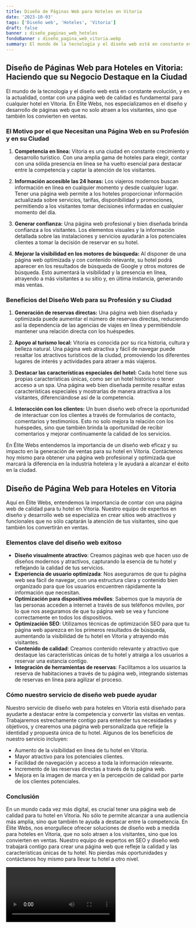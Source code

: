 ```yaml
---
title: Diseño de Páginas Web para Hoteles en Vitoria
date: '2023-10-03'
tags: ['Diseño web', 'Hoteles', 'Vitoria']
draft: false
banner : diseño_paginas_web_hoteles
fondoBanner : diseño_pagina_web_vitoria.webp
summary: El mundo de la tecnología y el diseño web está en constante evolución, y en la actualidad, contar con una página web de calidad es fundamental para cualquier hotel en Vitoria. En Élite Webs, nos especializamos en el diseño y desarrollo de páginas web que no solo atraen a los visitantes, sino que también los convierten en ventas.
---
```


## **Diseño de Páginas Web para Hoteles en Vitoria: Haciendo que su Negocio Destaque en la Ciudad**

El mundo de la tecnología y el diseño web está en constante evolución, y en la actualidad, contar con una página web de calidad es fundamental para cualquier hotel en Vitoria. En Élite Webs, nos especializamos en el diseño y desarrollo de páginas web que no solo atraen a los visitantes, sino que también los convierten en ventas.

### **El Motivo por el que Necesitan una Página Web en su Profesión y en su Ciudad**

1. **Competencia en línea:** Vitoria es una ciudad en constante crecimiento y desarrollo turístico. Con una amplia gama de hoteles para elegir, contar con una sólida presencia en línea se ha vuelto esencial para destacar entre la competencia y captar la atención de los visitantes.

2. **Información accesible las 24 horas:** Los viajeros modernos buscan información en línea en cualquier momento y desde cualquier lugar. Tener una página web permite a los hoteles proporcionar información actualizada sobre servicios, tarifas, disponibilidad y promociones, permitiendo a los visitantes tomar decisiones informadas en cualquier momento del día.

3. **Generar confianza:** Una página web profesional y bien diseñada brinda confianza a los visitantes. Los elementos visuales y la información detallada sobre las instalaciones y servicios ayudarán a los potenciales clientes a tomar la decisión de reservar en su hotel.

4. **Mejorar la visibilidad en los motores de búsqueda:** Al disponer de una página web optimizada y con contenido relevante, su hotel podrá aparecer en los resultados de búsqueda de Google y otros motores de búsqueda. Esto aumentará la visibilidad y la presencia en línea, atrayendo a más visitantes a su sitio y, en última instancia, generando más ventas.

### **Beneficios del Diseño Web para su Profesión y su Ciudad**

1. **Generación de reservas directas:** Una página web bien diseñada y optimizada puede aumentar el número de reservas directas, reduciendo así la dependencia de las agencias de viajes en línea y permitiéndole mantener una relación directa con los huéspedes.

2. **Apoyo al turismo local:** Vitoria es conocida por su rica historia, cultura y belleza natural. Una página web atractiva y fácil de navegar puede resaltar los atractivos turísticos de la ciudad, promoviendo los diferentes lugares de interés y actividades para atraer a más viajeros.

3. **Destacar las características especiales del hotel:** Cada hotel tiene sus propias características únicas, como ser un hotel histórico o tener acceso a un spa. Una página web bien diseñada permite resaltar estas características especiales y mostrarlas de manera atractiva a los visitantes, diferenciándose así de la competencia.

4. **Interacción con los clientes:** Un buen diseño web ofrece la oportunidad de interactuar con los clientes a través de formularios de contacto, comentarios y testimonios. Esto no solo mejora la relación con los huéspedes, sino que también brinda la oportunidad de recibir comentarios y mejorar continuamente la calidad de los servicios.

En Élite Webs entendemos la importancia de un diseño web eficaz y su impacto en la generación de ventas para su hotel en Vitoria. Contáctenos hoy mismo para obtener una página web profesional y optimizada que marcará la diferencia en la industria hotelera y le ayudará a alcanzar el éxito en la ciudad.

<GifSeo />

<Cta />

## Diseño de Página Web para Hoteles en Vitoria

Aquí en Élite Webs, entendemos la importancia de contar con una página web de calidad para tu hotel en Vitoria. Nuestro equipo de expertos en diseño y desarrollo web se especializa en crear sitios web atractivos y funcionales que no sólo captarán la atención de tus visitantes, sino que también los convertirán en ventas. 

### Elementos clave del diseño web exitoso

- **Diseño visualmente atractivo**: Creamos páginas web que hacen uso de diseños modernos y atractivos, capturando la esencia de tu hotel y reflejando la calidad de tus servicios.
- **Experiencia de usuario optimizada**: Nos aseguramos de que tu página web sea fácil de navegar, con una estructura clara y contenido bien organizado para que los usuarios encuentren rápidamente la información que necesitan.
- **Optimización para dispositivos móviles**: Sabemos que la mayoría de las personas acceden a internet a través de sus teléfonos móviles, por lo que nos aseguramos de que tu página web se vea y funcione correctamente en todos los dispositivos.
- **Optimización SEO**: Utilizamos técnicas de optimización SEO para que tu página web aparezca en los primeros resultados de búsqueda, aumentando la visibilidad de tu hotel en Vitoria y atrayendo más visitantes.
- **Contenido de calidad**: Creamos contenido relevante y atractivo que destaque las características únicas de tu hotel y atraiga a los usuarios a reservar una estancia contigo.
- **Integración de herramientas de reservas**: Facilitamos a los usuarios la reserva de habitaciones a través de tu página web, integrando sistemas de reservas en línea para agilizar el proceso.

### Cómo nuestro servicio de diseño web puede ayudar

Nuestro servicio de diseño web para hoteles en Vitoria está diseñado para ayudarte a destacar entre la competencia y convertir las visitas en ventas. Trabajaremos estrechamente contigo para entender tus necesidades y objetivos, y crearemos una página web personalizada que refleje la identidad y propuesta única de tu hotel. Algunos de los beneficios de nuestro servicio incluyen:

- Aumento de la visibilidad en línea de tu hotel en Vitoria.
- Mayor atractivo para los potenciales clientes.
- Facilidad de navegación y acceso a toda la información relevante.
- Incremento de las reservas directas a través de tu página web.
- Mejora en la imagen de marca y en la percepción de calidad por parte de los clientes potenciales.

### Conclusión

En un mundo cada vez más digital, es crucial tener una página web de calidad para tu hotel en Vitoria. No sólo te permite alcanzar a una audiencia más amplia, sino que también te ayuda a destacar entre la competencia. En Élite Webs, nos enorgullece ofrecer soluciones de diseño web a medida para hoteles en Vitoria, que no solo atraen a los visitantes, sino que los convierten en ventas. Nuestro equipo de expertos en SEO y diseño web trabajará contigo para crear una página web que refleje la calidad y las características únicas de tu hotel. No pierdas más oportunidades y contáctanos hoy mismo para llevar tu hotel a otro nivel.

<Video />

<CtaBot job='Hoteles' city='Vitoria'/>

<Gmaps query='Vitoria+españa+maps' />